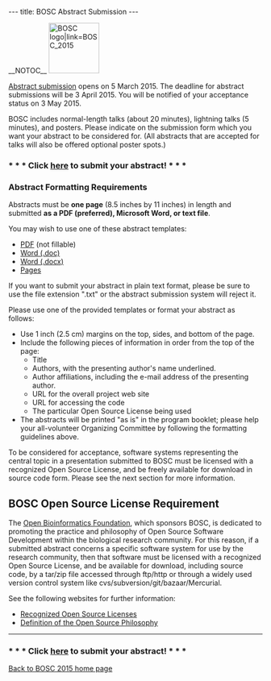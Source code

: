 ---
title: BOSC Abstract Submission
---

__NOTOC__
[[File:Pear.png‎|100px|right|BOSC logo|link=BOSC_2015]]

[http://events.open-bio.org/BOSC2015/openconf.php Abstract submission] opens on 5 March 2015. The deadline for abstract submissions will be 3 April 2015. You will be notified of your acceptance status on 3 May 2015.

BOSC includes normal-length talks (about 20 minutes), lightning talks (5 minutes), and posters. Please indicate on the submission form which you want your abstract to be considered for. (All abstracts that are accepted for talks will also be offered optional poster spots.)

=== * * * Click [http://events.open-bio.org/BOSC2015/openconf.php here] to submit your abstract! * * * ===

=== Abstract Formatting Requirements ===
Abstracts must be '''one page''' (8.5 inches by 11 inches) in length and submitted '''as a PDF (preferred), Microsoft Word, or text file'''.

You may wish to use one of these abstract templates:
* [http://www.open-bio.org/wiki/File:BOSC2015-abstract-template.pdf PDF] (not fillable)
* [http://www.open-bio.org/bosc2015/bosc2015-abstract-example.doc Word (.doc)] 
* [http://www.open-bio.org/bosc2015/bosc2015-abstract-example.docx Word (.docx)]
* [http://www.open-bio.org/bosc2015/bosc2015-abstract-example.pages Pages]

If you want to submit your abstract in plain text format, please be sure to use the file extension ".txt" or the abstract submission system will reject it.

Please use one of the provided templates or format your abstract as follows:
* Use 1 inch (2.5 cm) margins on the top, sides, and bottom of the page.
* Include the following pieces of information in order from the top of the page:
** Title
** Authors, with the presenting author's name underlined.
** Author affiliations, including the e-mail address of the presenting author.
** URL for the overall project web site
** URL for accessing the code
** The particular Open Source License being used
* The abstracts will be printed "as is" in the program booklet; please help your all-volunteer Organizing Committee by following the formatting guidelines above.

To be considered for acceptance, software systems representing the central topic in a presentation submitted to BOSC must be licensed with a recognized Open Source License, and be freely available for download in source code form. Please see the next section for more information.

== BOSC Open Source License Requirement ==

The [[OBF|Open Bioinformatics Foundation]], which sponsors BOSC, is dedicated to promoting the practice and philosophy of Open Source Software Development within the biological research community. For this reason, if a submitted abstract concerns a specific software system for use by the research community, then that software must be licensed with a recognized Open Source License, and be available for download, including source code, by a tar/zip file accessed through ftp/http or through a widely used version control system like cvs/subversion/git/bazaar/Mercurial.

See the following websites for further information:
* [http://www.opensource.org/licenses/ Recognized Open Source Licenses]
* [http://www.opensource.org/docs/definition.php Definition of the Open Source Philosophy]

----

=== * * * Click [http://events.open-bio.org/BOSC2015/openconf.php here] to submit your abstract! * * * ===

[[BOSC_2015|Back to BOSC 2015 home page]]